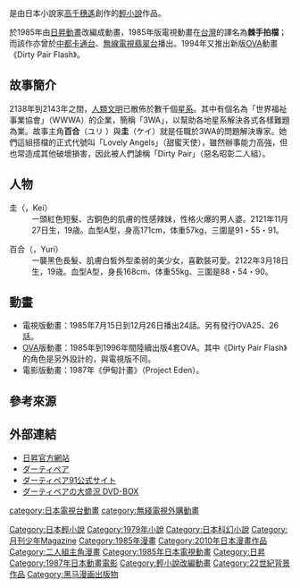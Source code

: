 {{noteTA
|1=zh-tw:搞怪拍檔; zh-hk:銀河警花
}}
{{Infobox animanga/Headerofja
|title= 搞怪拍檔
|image= 
|size= 
|caption= 
|japanese= ダーティペア
|english= Dirty Pair
|kana= 
|romaji= Dāti Pea
|genre= [[女生和槍|女生和槍]]<ref name="dvdboxsetreview"/>、[[赛博朋克|赛博朋克]]<ref name="dvdboxsetreview">{{cite web |last1=Santos |first1=Carlo |title=Dirty Pair Sub.DVD Boxset 1 - Review |url=https://www.animenewsnetwork.com/review/dirty-pair/sub.dvd-collection-1 |website=[[Anime_News_Network|Anime News Network]] |access-date=2020年1月6日 |date=2010年12月3日 |archive-date=2021年11月17日 |archive-url=https://web.archive.org/web/20211117015131/https://www.animenewsnetwork.com/review/dirty-pair/sub.dvd-collection-1 |dead-url=no }}</ref>
}}

{{Infobox animanga/Novel
|輕小說= 是
|標題= 
|原作=
|作者= [[高千穗遙|高千穗遙]]
|插圖= [[安彥良和|安彥良和]]
|出版社= [[早川書房|早川書房]]
|其他出版社= 
|連載雜誌= S-F Magazine
|label= 早川文庫
|網路= 
|發售日= 1979年2月号
|開始= 1980年5月
|結束= 2018年12月
|冊數= 發行8卷 + 外傳3卷
|話數= 
|其他= 
}}
{{Infobox animanga/Footerofja}}

{{日本作品|搞怪拍檔|ダーティペア|Dirty Pair}}是由日本小說家[[高千穗遙|高千穗遙]]創作的[[輕小說|輕小說]]作品。

於1985年由[[日昇動畫|日昇動畫]]改編成動畫，1985年版電視動畫在[[台灣|台灣]]的譯名為'''棘手拍檔'''；而該作亦曾於[[中都卡通台|中都卡通台]]、[[無線電視翡翠台|無線電視翡翠台]]播出。1994年又推出新版[[OVA|OVA]]動畫《Dirty Pair Flash》。

== 故事簡介 ==
2138年到2143年之間，[[人類文明|人類文明]]已散佈於數千個[[星系|星系]]。其中有個名為「世界福祉事業協會」（WWWA）的企業，簡稱「3WA」，以幫助各地星系解決各式各樣難題為業。故事主角'''百合'''（ユリ ）與'''圭'''（ケイ）就是任職於3WA的問題解決專家。她們這組搭檔的正式代號叫「Lovely Angels」（甜蜜天使），雖然辦事能力高強，但也常造成其他破壞損害，因此被人們謔稱「Dirty Pair」（惡名昭彰二人組）。

== 人物 ==
; 圭（{{lang|ja|ケイ}}，Kei）
: 一頭紅色短髮、古銅色的肌膚的性感辣妹，性格火爆的男人婆。2121年11月27日生，19歳。血型A型，身高171cm，体重57kg，三圍是91・55・91。

; 百合（{{lang|ja|ユリ}}，Yuri）
: 一襲黑色長髮、肌膚白皙外型柔弱的美少女，喜歡裝可愛。2122年3月18日生，19歳。血型A型，身長168cm、体重55kg、三圍是88・54・90。

== 動畫 ==
* 電視版動畫：1985年7月15日到12月26日播出24話。另有發行OVA25、26話。
* [[OVA|OVA]]版動畫：1985年到1996年間陸續出版4套OVA。其中《Dirty Pair Flash》的角色是另外設計的，與電視版不同。
* 電影版動畫：1987年《伊甸計畫》（Project Eden）。

== 參考來源 ==
{{Reflist}}

== 外部連結 ==
* [http://www.sunrise-inc.co.jp/works/list/detail.php?cid=102 日昇官方網站] {{Wayback|url=http://www.sunrise-inc.co.jp/works/list/detail.php?cid=102 |date=20161130190639 }}
* [http://www.sunrise-inc.co.jp/dirtypair/ ダーティペア] {{Wayback|url=http://www.sunrise-inc.co.jp/dirtypair/ |date=20211124081630 }}
* [http://www.bestack.co.jp/dp91.html ダーティペア91公式サイト] {{Wayback|url=http://www.bestack.co.jp/dp91.html |date=20211016052642 }}
* [https://www.vap.co.jp/dirtypair/ ダーティペアの大盛況 DVD-BOX] {{Wayback|url=https://www.vap.co.jp/dirtypair/ |date=20210917184946 }}

{{Anime Grand Prix}}
{{奥胁雅晴执导作品}}
{{DEFAULTSORT:Dirty Pair}}
[[Category:日本輕小說|Category:日本輕小說]]
[[Category:1979年小說|Category:1979年小說]]
[[Category:日本科幻小說|Category:日本科幻小說]]
[[Category:月刊少年Magazine|Category:月刊少年Magazine]]
[[Category:1985年漫畫|Category:1985年漫畫]]
[[Category:2010年日本漫畫作品|Category:2010年日本漫畫作品]]
[[Category:二人組主角漫畫|Category:二人組主角漫畫]]
[[Category:1985年日本電視動畫|Category:1985年日本電視動畫]]
[[Category:日昇|Category:日昇]]
[[category:日本電視台動畫|category:日本電視台動畫]]
[[category:無綫電視外購動畫|category:無綫電視外購動畫]]
[[Category:1987年日本動畫電影|Category:1987年日本動畫電影]]
[[Category:輕小說改編動畫|Category:輕小說改編動畫]]
[[Category:22世紀背景作品|Category:22世紀背景作品]]
[[Category:黑马漫画出版物|Category:黑马漫画出版物]]
